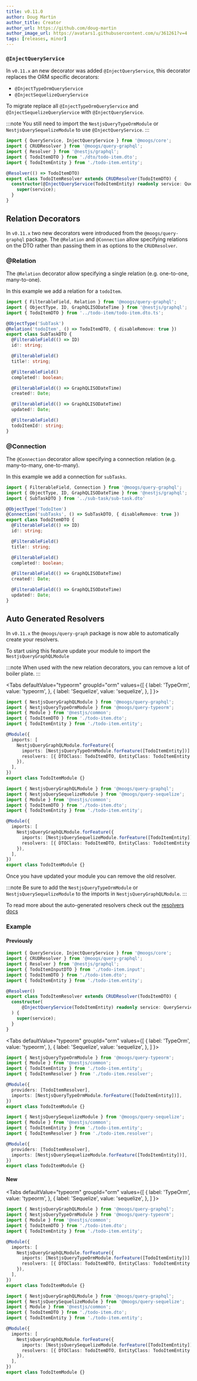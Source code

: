```yaml
---
title: v0.11.0
author: Doug Martin
author_title: Creator
author_url: https://github.com/doug-martin
author_image_url: https://avatars1.githubusercontent.com/u/361261?v=4
tags: [releases, minor]
---
```



### `@InjectQueryService`

In `v0.11.x` an new decorator was added `@InjectQueryService`, this decorator replaces the ORM specific decorators:
* `@InjectTypeOrmQueryService`
* `@InjectSequelizeQueryService`

To migrate replace all `@InjectTypeOrmQueryService` and `@InjectSequelizeQueryService` with `@InjectQueryService`.

:::note
You still need to import the `NestjsQueryTypeOrmModule` or `NestjsQuerySequelizeModule` to use `@InjectQueryService`.
:::

```ts
import { QueryService, InjectQueryService } from '@moogs/core';
import { CRUDResolver } from '@moogs/query-graphql';
import { Resolver } from '@nestjs/graphql';
import { TodoItemDTO } from './dto/todo-item.dto';
import { TodoItemEntity } from './todo-item.entity';

@Resolver(() => TodoItemDTO)
export class TodoItemResolver extends CRUDResolver(TodoItemDTO) {
  constructor(@InjectQueryService(TodoItemEntity) readonly service: QueryService<TodoItemEntity>) {
    super(service);
  }
}
```

## Relation Decorators

In `v0.11.x` two new decorators were introduced from the `@moogs/query-graphql` package. The `@Relation` and `@Connection` allow specifying relations on the DTO rather than passing them in as options to the `CRUDResolver`.

### @Relation

The `@Relation` decorator allow specifying a single relation (e.g. one-to-one, many-to-one).

In this example we add a relation for a `todoItem`.

```ts {6}
import { FilterableField, Relation } from '@moogs/query-graphql';
import { ObjectType, ID, GraphQLISODateTime } from '@nestjs/graphql';
import { TodoItemDTO } from '../todo-item/todo-item.dto.ts';

@ObjectType('SubTask')
@Relation('todoItem', () => TodoItemDTO, { disableRemove: true })
export class SubTaskDTO {
  @FilterableField(() => ID)
  id!: string;

  @FilterableField()
  title!: string;

  @FilterableField()
  completed!: boolean;

  @FilterableField(() => GraphQLISODateTime)
  created!: Date;

  @FilterableField(() => GraphQLISODateTime)
  updated!: Date;

  @FilterableField()
  todoItemId!: string;
}
```

### @Connection

The `@Connection` decorator allow specifying a connection relation (e.g. many-to-many, one-to-many).

In this example we add a connection for `subTasks`.

```ts {6}
import { FilterableField, Connection } from '@moogs/query-graphql';
import { ObjectType, ID, GraphQLISODateTime } from '@nestjs/graphql';
import { SubTaskDTO } from '../sub-task/sub-task.dto'

@ObjectType('TodoItem')
@Connection('subTasks', () => SubTaskDTO, { disableRemove: true })
export class TodoItemDTO {
  @FilterableField(() => ID)
  id!: string;

  @FilterableField()
  title!: string;

  @FilterableField()
  completed!: boolean;

  @FilterableField(() => GraphQLISODateTime)
  created!: Date;

  @FilterableField(() => GraphQLISODateTime)
  updated!: Date;
}
```

## Auto Generated Resolvers

In `v0.11.x` the `@moogs/query-graph` package is now able to automatically create your resolvers.

To start using this feature update your module to import the `NestjsQueryGraphQLModule`

:::note
When used with the new relation decorators, you can remove a lot of boiler plate.
:::

<Tabs
  defaultValue="typeorm"
  groupId="orm"
  values={[
    { label: 'TypeOrm', value: 'typeorm', },
    { label: 'Sequelize', value: 'sequelize', },
  ]
}>
<TabItem value="typeorm">

```ts title="todo-item.module.ts"
import { NestjsQueryGraphQLModule } from '@moogs/query-graphql';
import { NestjsQueryTypeOrmModule } from '@moogs/query-typeorm';
import { Module } from '@nestjs/common';
import { TodoItemDTO } from './todo-item.dto';
import { TodoItemEntity } from './todo-item.entity';

@Module({
  imports: [
    NestjsQueryGraphQLModule.forFeature({
      imports: [NestjsQueryTypeOrmModule.forFeature([TodoItemEntity])],
      resolvers: [{ DTOClass: TodoItemDTO, EntityClass: TodoItemEntity }],
    }),
  ],
})
export class TodoItemModule {}
```

</TabItem>
<TabItem value="sequelize">

```ts title="todo-item.module.ts"
import { NestjsQueryGraphQLModule } from '@moogs/query-graphql';
import { NestjsQuerySequelizeModule } from '@moogs/query-sequelize';
import { Module } from '@nestjs/common';
import { TodoItemDTO } from './todo-item.dto';
import { TodoItemEntity } from './todo-item.entity';

@Module({
  imports: [
    NestjsQueryGraphQLModule.forFeature({
      imports: [NestjsQuerySequelizeModule.forFeature([TodoItemEntity])],
      resolvers: [{ DTOClass: TodoItemDTO, EntityClass: TodoItemEntity }],
    }),
  ],
})
export class TodoItemModule {}
```

</TabItem>
</Tabs>

Once you have updated your module you can remove the old resolver.

:::note
Be sure to add the `NestjsQueryTypeOrmModule` or `NestjsQuerySequelizeModule` to the imports in `NestjsQueryGraphQLModule`.
:::

To read more about the auto-generated resolvers check out the [resolvers docs](/docs/graphql/resolvers)


### Example

#### Previously

```ts title="todo-item.resolver.ts"
import { QueryService, InjectQueryService } from '@moogs/core';
import { CRUDResolver } from '@moogs/query-graphql';
import { Resolver } from '@nestjs/graphql';
import { TodoItemInputDTO } from './todo-item.input';
import { TodoItemDTO } from './todo-item.dto';
import { TodoItemEntity } from './todo-item.entity';

@Resolver()
export class TodoItemResolver extends CRUDResolver(TodoItemDTO) {
  constructor(
      @InjectQueryService(TodoItemEntity) readonly service: QueryService<TodoItemEntity>
  ) {
    super(service);
  }
}
```

<Tabs
  defaultValue="typeorm"
  groupId="orm"
  values={[
    { label: 'TypeOrm', value: 'typeorm', },
    { label: 'Sequelize', value: 'sequelize', },
  ]
}>
<TabItem value="typeorm">

```ts title="todo-item.module.ts"
import { NestjsQueryTypeOrmModule } from '@moogs/query-typeorm';
import { Module } from '@nestjs/common';
import { TodoItemEntity } from './todo-item.entity';
import { TodoItemResolver } from './todo-item.resolver';

@Module({
  providers: [TodoItemResolver],
  imports: [NestjsQueryTypeOrmModule.forFeature([TodoItemEntity])],
})
export class TodoItemModule {}

```

</TabItem>
<TabItem value="sequelize">

```ts title="todo-item.module.ts"
import { NestjsQuerySequelizeModule } from '@moogs/query-sequelize';
import { Module } from '@nestjs/common';
import { TodoItemEntity } from './todo-item.entity';
import { TodoItemResolver } from './todo-item.resolver';

@Module({
  providers: [TodoItemResolver],
  imports: [NestjsQuerySequelizeModule.forFeature([TodoItemEntity])],
})
export class TodoItemModule {}

```

</TabItem>
</Tabs>


#### New

<Tabs
  defaultValue="typeorm"
  groupId="orm"
  values={[
    { label: 'TypeOrm', value: 'typeorm', },
    { label: 'Sequelize', value: 'sequelize', },
  ]
}>
<TabItem value="typeorm">

```ts title="todo-item.module.ts"
import { NestjsQueryGraphQLModule } from '@moogs/query-graphql';
import { NestjsQueryTypeOrmModule } from '@moogs/query-typeorm';
import { Module } from '@nestjs/common';
import { TodoItemDTO } from './todo-item.dto';
import { TodoItemEntity } from './todo-item.entity';

@Module({
  imports: [
    NestjsQueryGraphQLModule.forFeature({
      imports: [NestjsQueryTypeOrmModule.forFeature([TodoItemEntity])],
      resolvers: [{ DTOClass: TodoItemDTO, EntityClass: TodoItemEntity }],
    }),
  ],
})
export class TodoItemModule {}
```

</TabItem>
<TabItem value="sequelize">

```ts title="todo-item.module.ts"
import { NestjsQueryGraphQLModule } from '@moogs/query-graphql';
import { NestjsQuerySequelizeModule } from '@moogs/query-sequelize';
import { Module } from '@nestjs/common';
import { TodoItemDTO } from './todo-item.dto';
import { TodoItemEntity } from './todo-item.entity';

@Module({
  imports: [
    NestjsQueryGraphQLModule.forFeature({
      imports: [NestjsQuerySequelizeModule.forFeature([TodoItemEntity])],
      resolvers: [{ DTOClass: TodoItemDTO, EntityClass: TodoItemEntity }],
    }),
  ],
})
export class TodoItemModule {}
```

</TabItem>
</Tabs>



